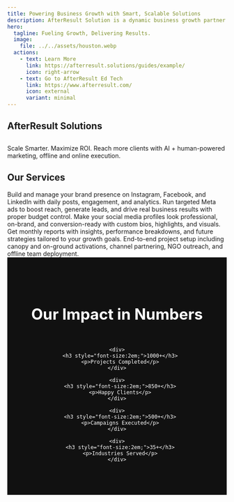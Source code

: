 ```yaml
---
title: Powering Business Growth with Smart, Scalable Solutions
description: AfterResult Solution is a dynamic business growth partner specializing in lead generation, digital marketing, and brand development. We help businesses—big or small—connect with their target audience through strategic online and offline marketing solutions designed to deliver measurable results. Our expertise spans from social media management and SEO to targeted campaigns that boost visibility, engagement, and conversions. At AfterResult Solution, we are committed to driving real impact for our clients by transforming prospects into loyal customers, helping brands grow sustainably in a competitive market.
hero:
  tagline: Fueling Growth, Delivering Results.
  image:
    file: ../../assets/houston.webp
  actions:
    - text: Learn More
      link: https://afterresult.solutions/guides/example/
      icon: right-arrow
    - text: Go to AfterResult Ed Tech
      link: https://www.afterresult.com/
      icon: external
      variant: minimal
---
```



## AfterResult Solutions

<section class="hero">
  <h1></h1>
  <p>Scale Smarter. Maximize ROI. Reach more clients with AI + human-powered marketing, offline and online execution.</p>
</section>


## Our Services

<CardGrid stagger>

  <Card title="Social Media Marketing & Management" icon="star">
    <a href="https://afterresult.solutions/services/fif/" target="_blank" rel="noopener noreferrer" style="text-decoration: none; color: inherit;">
      Build and manage your brand presence on Instagram, Facebook, and LinkedIn with daily posts, engagement, and analytics.
    </a>
  </Card>

  <Card title="Performance-Driven Ad Campaigns" icon="star">
    <a href="https://afterresult.solutions/services/fif/" target="_blank" rel="noopener noreferrer" style="text-decoration: none; color: inherit;">
      Run targeted Meta ads to boost reach, generate leads, and drive real business results with proper budget control.
    </a>
  </Card>

  <Card title="Profile Optimization & Branding" icon="star">
    <a href="https://afterresult.solutions/services/fif/" target="_blank" rel="noopener noreferrer" style="text-decoration: none; color: inherit;">
      Make your social media profiles look professional, on-brand, and conversion-ready with custom bios, highlights, and visuals.
    </a>
  </Card>

  <Card title="Analytics & Strategy Reports" icon="star">
    <a href="https://afterresult.solutions/services/fif/" target="_blank" rel="noopener noreferrer" style="text-decoration: none; color: inherit;">
      Get monthly reports with insights, performance breakdowns, and future strategies tailored to your growth goals.
    </a>
  </Card>

  <Card title="Comprehensive Project Setup & Activations" icon="star">
    <a href="https://afterresult.solutions/services/first-page/" target="_blank" rel="noopener noreferrer" style="text-decoration: none; color: inherit;">
      End-to-end project setup including canopy and on-ground activations, channel partnering, NGO outreach, and offline team deployment.
    </a>
  </Card>

</CardGrid>
<section style="background:#111;color:white;padding:60px 20px;text-align:center;">
  <h2 style="font-size:2.5em;margin-bottom:40px;">Our Impact in Numbers</h2>
  <div style="display:flex;justify-content:center;flex-wrap:wrap;gap:40px;">
    
    <div>
      <h3 style="font-size:2em;">1000+</h3>
      <p>Projects Completed</p>
    </div>
    
    <div>
      <h3 style="font-size:2em;">850+</h3>
      <p>Happy Clients</p>
    </div>

    <div>
      <h3 style="font-size:2em;">500+</h3>
      <p>Campaigns Executed</p>
    </div>

    <div>
      <h3 style="font-size:2em;">35+</h3>
      <p>Industries Served</p>
    </div>

  </div>
</section>
